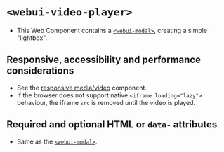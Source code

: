 
<Meta of={WebUIVideoPlayer} />

# `<webui-video-player>`
- This Web Component contains a [`<webui-modal>`](/docs/web-components-or-custom-elements-webui-modal--docs), creating a simple "lightbox".

<Canvas of={WebUIVideoPlayer.WebUIVideoPlayer} />

## Responsive, accessibility and performance considerations
- See the [responsive media/video](/story/components-responsive-media--responsive-video) component.
- If the browser does not support native `<iframe loading="lazy">` behaviour, the iframe `src` is removed until the video is played.

## Required and optional HTML  or `data-` attributes
- Same as the [`<webui-modal>`](/docs/web-components-or-custom-elements-webui-modal--docs).
